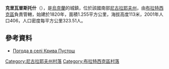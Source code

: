 {{coord|47|55|43|N|31|43|7|E|scale:100000|display=title}}

'''克里瓦普斯托什'''（{{lang-uk|Крива Пустош}}），是[[烏克蘭|烏克蘭]]的城鎮，位於該國南部[[尼古拉耶夫州|尼古拉耶夫州]]，由[[布拉特西克區|布拉特西克區]]負責管轄，始建於1820年，面積1.255平方公里，海拔高度113米，2001年人口406，人口密度每平方公里323.51人。

==參考資料==
* [http://weather.in.ua/ua/nikolaevskaja/12249 Погода в селі Крива Пустош] {{Wayback|url=http://weather.in.ua/ua/nikolaevskaja/12249 |date=20160606232513 }}

[[Category:尼古拉耶夫州村落|Category:尼古拉耶夫州村落]]
[[Category:布拉特西克區村落|Category:布拉特西克區村落]]


{{Mykolaiv-geo-stub}}
